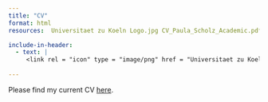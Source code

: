 ```yaml
---
title: "CV"
format: html
resources:  Universitaet zu Koeln Logo.jpg CV_Paula_Scholz_Academic.pdf

include-in-header:
  - text: |
     <link rel = "icon" type = "image/png" href = "Universitaet zu Koeln Logo.jpg" />
    
---
```

Please find my current CV  <a href="CV_Paula_Scholz_Academic.pdf" target="_blank">here</a>.

```{=html}
<object data="CV_Paula_Scholz_Academic.pdf" height="70%" width="100%"  style="min-height:100vh;">
</object>
```